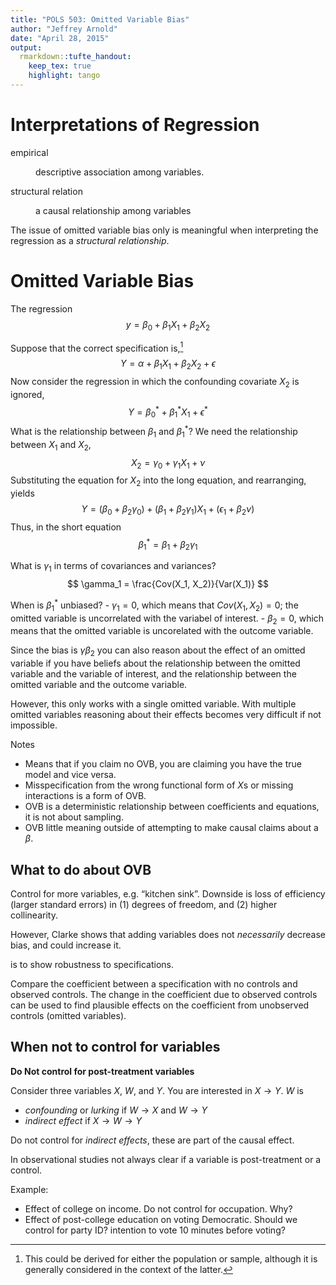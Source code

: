 ```yaml
---
title: "POLS 503: Omitted Variable Bias"
author: "Jeffrey Arnold"
date: "April 28, 2015"
output: 
  rmarkdown::tufte_handout:
    keep_tex: true
    highlight: tango
---
```



# Interpretations of Regression

empirical

:    descriptive association among variables.

structural relation

:    a causal relationship among variables

The issue of omitted variable bias only is meaningful when interpreting the regression as a *structural relationship*.

# Omitted Variable Bias

The regression 
$$
y = \beta_0 + \beta_1 X_1 + \beta_2 X_2
$$

Suppose that the correct specification is,[^1]
$$
Y = \alpha + \beta_1 X_1 + \beta_2 X_2 + \epsilon
$$
Now consider the regression in which the confounding covariate $X_2$ is ignored,
$$
Y = \beta^*_0 + \beta^*_1 X_1 + \epsilon^*
$$
What is the relationship between $\beta_1$ and $\beta^*_1$?
We need the relationship between $X_1$ and $X_2$,
$$
X_2 = \gamma_0 + \gamma_1 X_1 + \nu
$$ 
Substituting the equation for $X_2$ into the long equation, and rearranging, yields
$$
Y = (\beta_0 + \beta_2 \gamma_0) + (\beta_1 + \beta_2 \gamma_1) X_1 + (\epsilon_1 + \beta_2 \nu)
$$
Thus, in the short equation
$$
\beta^*_1 = \beta_1 + \beta_2 \gamma_1
$$

What is $\gamma_1$ in terms of covariances and variances?
$$
\gamma_1 = \frac{Cov(X_1, X_2)}{Var(X_1)}
$$

When is $\beta^*_1$ unbiased?
- $\gamma_1 = 0$, which means that $Cov(X_1, X_2) = 0$; the omitted
  variable is uncorrelated with the variabel of interest.
- $\beta_2 = 0$, which means that the omitted variable is uncorelated with
  the outcome variable.

Since the bias is $\gamma \beta_2$ you can also reason about the effect of an omitted variable if you have beliefs about the relationship between the omitted variable and the variable of interest, and the relationship between the omitted variable and the outcome variable.

\begin{marginfigure}
\begin{tabular}{lll}
 $Cov(X_1, X_2)$ & $Cov(Y, X_2)$ & bias \\
\hline
 $+$      & $+$       & $+$  \\
 $+$      & $-$       & $-$  \\
 $-$      & $+$       & $-$  \\
 $-$      & $-$       & $+$  
\end{tabular}
\caption{Sign of ommitted variable bias based on the relationship
between $X_1$ and $X_2$ and the relationship between $X_2$ and $Y$.}
\end{marginfigure}

However, this only works with a single omitted variable.
With multiple omitted variables reasoning about their effects becomes very difficult
if not impossible.

Notes

- Means that if you claim no OVB, you are claiming you have the true model and  vice versa.
- Misspecification from the wrong functional form of $X$s or missing interactions is a form of OVB.
- OVB is a deterministic relationship between coefficients and equations, it is not
  about sampling.
- OVB little meaning outside of attempting to make causal claims about
  a $\beta$.
  
## What to do about OVB

Control for more variables, e.g. "kitchen sink". Downside is loss of efficiency (larger standard errors) in (1) degrees of freedom, and (2) higher collinearity.

However, Clarke shows that adding variables does not *necessarily* decrease bias, 
and could increase it.

\newthought{The general advice} is to show robustness to specifications.

Compare the coefficient between a specification with no controls and observed controls. The change in the coefficient due to observed controls can be used
to find plausible effects on the coefficient from unobserved controls (omitted variables).

<!-- Need the method exactly, need an example -->
  
## When not to control for variables

**Do Not control for post-treatment variables**

Consider three variables $X$, $W$, and $Y$. You are interested in $X \to Y$.
$W$ is

- *confounding* or *lurking* if $W \to X$ and $W \to Y$
- *indirect effect* if $X \to W \to Y$

Do not control for *indirect effects*, these are part of the causal effect.

In observational studies not always clear if a variable is post-treatment or a control.

Example: 

- Effect of college on income. Do not control for occupation. Why?
- Effect of post-college education on voting Democratic. Should we control for 
  party ID? intention to vote 10 minutes before voting? 

\begin{marginfigure}
\includegraphics{../images/Mediating_Variable_Diagram.pdf}
\caption{$W$ is an indirect effect of $X$ on $Y$}
\end{marginfigure}

\begin{marginfigure}
\includegraphics{../images/Confounding_Variable_Diagram.pdf}
\caption{$W$ is a confounding variable of $X$ on $Y$}
\end{marginfigure}

[^1]: This could be derived for either the population or sample, although it 
    is generally considered in the context of the latter.



